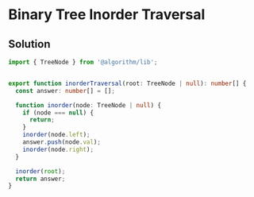 # Binary Tree Inorder Traversal

## Solution

```typescript filename="solution.ts" copy 
import { TreeNode } from '@algorithm/lib';


export function inorderTraversal(root: TreeNode | null): number[] {
  const answer: number[] = [];

  function inorder(node: TreeNode | null) {
    if (node === null) {
      return;
    }
    inorder(node.left);
    answer.push(node.val);
    inorder(node.right);
  }

  inorder(root);
  return answer;
}
```